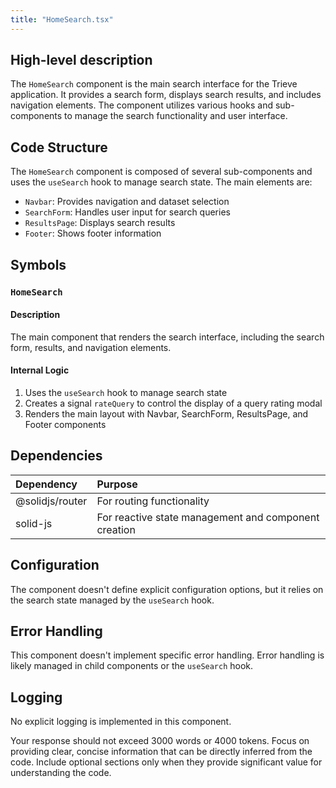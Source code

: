 ```yaml
---
title: "HomeSearch.tsx"
---
```


## High-level description
The `HomeSearch` component is the main search interface for the Trieve application. It provides a search form, displays search results, and includes navigation elements. The component utilizes various hooks and sub-components to manage the search functionality and user interface.

## Code Structure
The `HomeSearch` component is composed of several sub-components and uses the `useSearch` hook to manage search state. The main elements are:
- `Navbar`: Provides navigation and dataset selection
- `SearchForm`: Handles user input for search queries
- `ResultsPage`: Displays search results
- `Footer`: Shows footer information

## Symbols

### `HomeSearch`
#### Description
The main component that renders the search interface, including the search form, results, and navigation elements.

#### Internal Logic
1. Uses the `useSearch` hook to manage search state
2. Creates a signal `rateQuery` to control the display of a query rating modal
3. Renders the main layout with Navbar, SearchForm, ResultsPage, and Footer components

## Dependencies
| Dependency | Purpose |
|:-----------|:--------|
| @solidjs/router | For routing functionality |
| solid-js | For reactive state management and component creation |

## Configuration
The component doesn't define explicit configuration options, but it relies on the search state managed by the `useSearch` hook.

## Error Handling
This component doesn't implement specific error handling. Error handling is likely managed in child components or the `useSearch` hook.

## Logging
No explicit logging is implemented in this component.

Your response should not exceed 3000 words or 4000 tokens. Focus on providing clear, concise information that can be directly inferred from the code. Include optional sections only when they provide significant value for understanding the code.